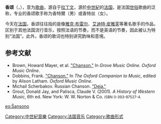 {{Expand|time=2015-12-16T06:23:17+00:00}}
'''香颂'''（{{lang-fr|chanson}}，{{IPA-fr|ʃɑ̃sɔ̃}}），意为[[歌曲|歌曲]]，源自于[[拉丁文|拉丁文]]''{{lang|la|cantio}}''，源於[[中世紀|中世紀]]的[[法国|法国]]，是法国[[世俗|世俗]]歌曲的泛称，专业的香颂歌手称为香特爾''{{lang|fr|chanteur}}''（男）或香特丝''{{lang|fr|chanteuse}}''（女）。

今天在[[法国|法国]]，香颂往往指的是像[[雅克·布雷尔|雅克·布雷尔]]、[[艾迪特·皮雅芙|艾迪特·皮雅芙]]等著名歌手的作品，区别于其他法国流行音乐，按照法语的节奏，而不是英语的节奏，因此被认为特别“法国”。此外，香颂的歌词也特别讲究韵味和意境。

==参考文献==
*Brown, Howard Mayer, et al. [http://www.oxfordmusiconline.com/subscriber/article/grove/music/40032 "Chanson."] In ''Grove Music Online''. ''Oxford Music Online''.  
*Dobbins, Frank. [http://www.oxfordmusiconline.com/subscriber/article/opr/t114/e1284 "Chanson."] In ''The Oxford Companion to Music'', edited by Alison Latham. ''Oxford Music Online''. 
*Michail Scherbakov. Russian Chanson. [https://web.archive.org/web/20140112104719/http://rusversion.far.ru/scherbakov.htm "Deja."]
*Grout, Donald Jay, and Palisca, Claude V. (2001). ''A History of Western Music'', 6th ed. New York: W. W. Norton & Co. <small>ISBN 0-393-97527-4.</small>
{{Reflist}}


{{中世紀音樂}}
{{Authority control}}

[[Category:中世紀音樂|Category:中世紀音樂]]
[[Category:法国音乐|Category:法国音乐]]
[[Category:歌曲形式|Category:歌曲形式]]

[[eo:Ŝansono|eo:Ŝansono]]